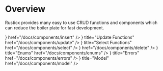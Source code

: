 

# Overview

Rusticx provides many easy to use CRUD functions and components which can reduce the boiler plate for fast development. 

<Cards>
    <Cards.Card
        title="Insert Functions"
        icon={<HardDriveDownload/>}
        href="/docs/components/insert"
    />
    <Cards.Card
        icon={<DatabaseBackup/>}
        title="Update Functions"
        href="/docs/components/update"
    />
    <Cards.Card
        icon={<TextSearch/>}
        title="Select Functions"
        href="/docs/components/select"
    />
    <Cards.Card
        title="Delete Functions"
        icon={<Trash2/>}
        href="/docs/components/delete"
    />
    <Cards.Card
        icon={<SquareSigma/>}
        title="Enums"
        href="/docs/components/enums"
    />
    <Cards.Card
        icon={<CircleX/>}
        title="Errors"
        href="/docs/components/errors"
    />
    <Cards.Card
        icon={<FileBox/>}
        title="Model"
        href="/docs/components/model"
    />
</Cards>